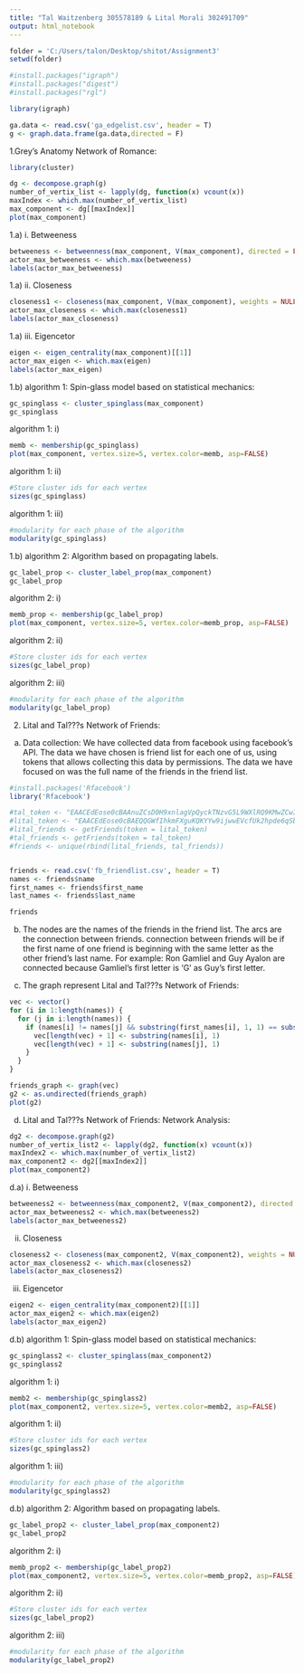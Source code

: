 ```yaml
---
title: "Tal Waitzenberg 305578189 & Lital Morali 302491709"
output: html_notebook
---
```



```r
folder = 'C:/Users/talon/Desktop/shitot/Assignment3'
setwd(folder)

#install.packages("igraph")
#install.packages("digest")
#install.packages("rgl")

library(igraph)

ga.data <- read.csv('ga_edgelist.csv', header = T)
g <- graph.data.frame(ga.data,directed = F)
```
1.Grey's Anatomy Network of Romance:

```r
library(cluster)

dg <- decompose.graph(g)
number_of_vertix_list <- lapply(dg, function(x) vcount(x))
maxIndex <- which.max(number_of_vertix_list)
max_component <- dg[[maxIndex]]
plot(max_component)
```

1.a) i.	Betweeness
```r
betweeness <- betweenness(max_component, V(max_component), directed = FALSE, weights = NULL, nobigint = TRUE, normalized = FALSE)
actor_max_betweeness <- which.max(betweeness)
labels(actor_max_betweeness)
```

1.a) ii. Closeness
```r
closeness1 <- closeness(max_component, V(max_component), weights = NULL, normalized = FALSE)
actor_max_closeness <- which.max(closeness1)
labels(actor_max_closeness)
```
1.a) iii. Eigencetor
```r
eigen <- eigen_centrality(max_component)[[1]]
actor_max_eigen <- which.max(eigen)
labels(actor_max_eigen)
```

1.b) algorithm 1: Spin-glass model based on statistical mechanics: 
```r
gc_spinglass <- cluster_spinglass(max_component)
gc_spinglass
```
algorithm 1: i)
```r
memb <- membership(gc_spinglass)
plot(max_component, vertex.size=5, vertex.color=memb, asp=FALSE)
```
algorithm 1: ii)
```r
#Store cluster ids for each vertex
sizes(gc_spinglass)
```
algorithm 1: iii)
```r
#modularity for each phase of the algorithm
modularity(gc_spinglass)
```

1.b) algorithm 2: Algorithm based on propagating labels. 
```r
gc_label_prop <- cluster_label_prop(max_component)
gc_label_prop
```
algorithm 2: i)
```r
memb_prop <- membership(gc_label_prop)
plot(max_component, vertex.size=5, vertex.color=memb_prop, asp=FALSE)
```
algorithm 2: ii)
```r
#Store cluster ids for each vertex
sizes(gc_label_prop)
```
algorithm 2: iii)
```r
#modularity for each phase of the algorithm
modularity(gc_label_prop)
```

2. Lital and Tal???s Network of Friends:
a. Data collection:
We have collected data from facebook using facebook's API.
The data we have chosen is friend list for each one of us, using tokens that allows collecting this data by permissions. The data we have focused on was the full name of the friends in the friend list.
```r
#install.packages('Rfacebook')
library('Rfacebook')

#tal_token <- "EAACEdEose0cBAAnuZCsD0H9xnlagVpQyckTNzvG5L9WXlRQ9KMwZCwITj13ZCFjKqO4ydI0AgYRMvRQV4z#qemJh3ZCoPR4M3ZCxBTMnP6mWzcRcdmzvI8oeGk1G9L8iUsixsLur5HCVJlApaLGZBOVKR8ihCE9BHtBgWYB2x7clQ1ojzf4e#oqY"
#lital_token <- "EAACEdEose0cBAEQQGWfIhkmFXguKQKYYw9ijwwEVcfUk2hpde6qSbBFAZCpsPRDg5VHz7XT1RZBczwNJ#HeNiZAixPABZAZAZC3Y6Y4N86Pq11xOgKgRgmyODZAe9HrqybDPZAiJvGrZC8WZCDQOesJKT7s6kEAvZCnu72RR7ODpKZBcKG#ZCLbYRtLHyFK4yIZAe8tWP0kZD"
#lital_friends <- getFriends(token = lital_token)
#tal_friends <- getFriends(token = tal_token)
#friends <- unique(rbind(lital_friends, tal_friends))


friends <- read.csv('fb_friendlist.csv', header = T)
names <- friends$name
first_names <- friends$first_name
last_names <- friends$last_name

friends
```
b. The nodes are the names of the friends in the friend list.
   The arcs are the connection between friends.
   connection between friends will be if the first name of one friend is beginning with the same     letter as the other friend's last name. For example: Ron Gamliel and Guy Ayalon are connected because Gamliel's first letter is 'G' as Guy's first letter.

c. The graph represent Lital and Tal???s Network of Friends:
```r
vec <- vector()
for (i in 1:length(names)) {
  for (j in i:length(names)) {
    if (names[i] != names[j] && substring(first_names[i], 1, 1) == substring(last_names[j], 1, 1)) {
      vec[length(vec) + 1] <- substring(names[i], 1)
      vec[length(vec) + 1] <- substring(names[j], 1)
    }
  }
}

friends_graph <- graph(vec)
g2 <- as.undirected(friends_graph)
plot(g2)
```

d. Lital and Tal???s Network of Friends: Network Analysis:
  
```r
dg2 <- decompose.graph(g2)
number_of_vertix_list2 <- lapply(dg2, function(x) vcount(x))
maxIndex2 <- which.max(number_of_vertix_list2)
max_component2 <- dg2[[maxIndex2]]
plot(max_component2)
```
d.a)
  i.	Betweeness
```r
betweeness2 <- betweenness(max_component2, V(max_component2), directed = FALSE, weights = NULL, nobigint = TRUE, normalized = FALSE)
actor_max_betweeness2 <- which.max(betweeness2)
labels(actor_max_betweeness2)
```
  ii. Closeness
```r
closeness2 <- closeness(max_component2, V(max_component2), weights = NULL, normalized = FALSE)
actor_max_closeness2 <- which.max(closeness2)
labels(actor_max_closeness2)
```
  iii. Eigencetor
```r
eigen2 <- eigen_centrality(max_component2)[[1]]
actor_max_eigen2 <- which.max(eigen2)
labels(actor_max_eigen2)
```
d.b) algorithm 1: Spin-glass model based on statistical mechanics: 
```r
gc_spinglass2 <- cluster_spinglass(max_component2)
gc_spinglass2
```
algorithm 1: i)
```r
memb2 <- membership(gc_spinglass2)
plot(max_component2, vertex.size=5, vertex.color=memb2, asp=FALSE)
```
algorithm 1: ii)
```r
#Store cluster ids for each vertex
sizes(gc_spinglass2)
```
algorithm 1: iii)
```r
#modularity for each phase of the algorithm
modularity(gc_spinglass2)
```
d.b) algorithm 2: Algorithm based on propagating labels. 
```r
gc_label_prop2 <- cluster_label_prop(max_component2)
gc_label_prop2
```
algorithm 2: i)
```r
memb_prop2 <- membership(gc_label_prop2)
plot(max_component2, vertex.size=5, vertex.color=memb_prop2, asp=FALSE)
```
algorithm 2: ii)
```r
#Store cluster ids for each vertex
sizes(gc_label_prop2)
```
algorithm 2: iii)
```r
#modularity for each phase of the algorithm
modularity(gc_label_prop2)
```






